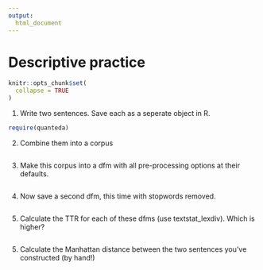 ```yaml
---
output:
  html_document
---
```


# Descriptive practice


```r
knitr::opts_chunk$set(
  collapse = TRUE
)
```
 
1. Write two sentences. Save each as a seperate object in R. 

```r

require(quanteda)

```

2. Combine them into a corpus

```r

```

3. Make this corpus into a dfm with all pre-processing options at their defaults.

```r

```

4. Now save a second dfm, this time with stopwords removed.

```r

```


5. Calculate the TTR for each of these dfms (use textstat_lexdiv). Which is higher?

```r

```



5. Calculate the Manhattan distance between the two sentences you've constructed (by hand!)

```r

```